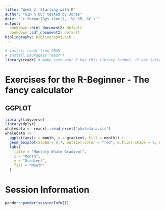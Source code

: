 ```yaml
---
title: "Week 2: Starting with R"
author: "UZH n UU: tested by Jonas"
date: "`r format(Sys.time(), '%d %B, %Y')`"
output:
  bookdown::html_document2: default
  bookdown::pdf_document2: default
bibliography: bibliography.bib
---
```


```r
# install readr from CRAN
# install.packages("readr")
library(readr) # make sure your R has this library loaded, if not install it (see line above)
```

# Exercises for the R-Beginner - The fancy calculator

## GGPLOT
```r
library(tidyverse)
library(dplyr)
whaledata <- readxl::read_excel("whaledata.xls")
whaledata |>
  ggplot(aes(x = month, y = gradient, fill = month)) + 
  geom_boxplot(alpha = 0.7, outlier.color = "red", outlier.shape = 8, outlier.size = 3) + 
  labs(
    title = "Monthly Whale Gradient",
    x = "Month",
    y = "Gradient",
    fill = "Month"
  ) 
```

# Session Information

```r
pander::pander(sessionInfo())
```


